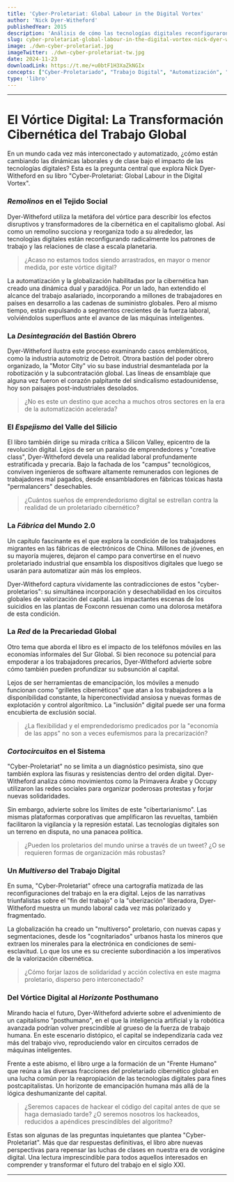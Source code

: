 ```yaml
---
title: 'Cyber-Proletariat: Global Labour in the Digital Vortex'
author: 'Nick Dyer-Witheford'
publishedYear: 2015
description: 'Análisis de cómo las tecnologías digitales reconfiguraron el trabajo global, intensificando la inducción de trabajadores al empleo precario y su expulsión como poblaciones superfluas, desde fábricas chinas hasta economías informales, y el rol de las redes en las revueltas post-2008.'
slug: cyber-proletariat-global-labour-in-the-digital-vortex-nick-dyer-witheford
image: ./dwn-cyber-proletariat.jpg
imageTwitter: ./dwn-cyber-proletariat-tw.jpg
date: 2024-11-23
downloadLink: https://t.me/+u0btF1H3XaZkNGIx
concepts: ["Cyber-Proletariado", "Trabajo Digital", "Automatización", "Globalización", "Crisis Capitalista", "Nick Dyer-Witheford"]
type: 'libro'
---
```


---

# El Vórtice Digital: La Transformación Cibernética del Trabajo Global

En un mundo cada vez más interconectado y automatizado, ¿cómo están cambiando las dinámicas laborales y de clase bajo el impacto de las tecnologías digitales? Esta es la pregunta central que explora Nick Dyer-Witheford en su libro "Cyber-Proletariat: Global Labour in the Digital Vortex". 

### *Remolinos* en el Tejido Social

Dyer-Witheford utiliza la metáfora del vórtice para describir los efectos disruptivos y transformadores de la cibernética en el capitalismo global. Así como un remolino succiona y reorganiza todo a su alrededor, las tecnologías digitales están reconfigurando radicalmente los patrones de trabajo y las relaciones de clase a escala planetaria.

> ¿Acaso no estamos todos siendo arrastrados, en mayor o menor medida, por este vórtice digital?

La automatización y la globalización habilitadas por la cibernética han creado una dinámica dual y paradójica. Por un lado, han extendido el alcance del trabajo asalariado, incorporando a millones de trabajadores en países en desarrollo a las cadenas de suministro globales. Pero al mismo tiempo, están expulsando a segmentos crecientes de la fuerza laboral, volviéndolos superfluos ante el avance de las máquinas inteligentes.

### La *Desintegración* del Bastión Obrero

Dyer-Witheford ilustra este proceso examinando casos emblemáticos, como la industria automotriz de Detroit. Otrora bastión del poder obrero organizado, la "Motor City" vio su base industrial desmantelada por la robotización y la subcontratación global. Las líneas de ensamblaje que alguna vez fueron el corazón palpitante del sindicalismo estadounidense, hoy son paisajes post-industriales desolados.

> ¿No es este un destino que acecha a muchos otros sectores en la era de la automatización acelerada?

### El *Espejismo* del Valle del Silicio

El libro también dirige su mirada crítica a Silicon Valley, epicentro de la revolución digital. Lejos de ser un paraíso de emprendedores y "creative class", Dyer-Witheford devela una realidad laboral profundamente estratificada y precaria. Bajo la fachada de los "campus" tecnológicos, conviven ingenieros de software altamente remunerados con legiones de trabajadores mal pagados, desde ensambladores en fábricas tóxicas hasta "permalancers" desechables.

> ¿Cuántos sueños de emprendedorismo digital se estrellan contra la realidad de un proletariado cibernético?

### La *Fábrica* del Mundo 2.0

Un capítulo fascinante es el que explora la condición de los trabajadores migrantes en las fábricas de electrónicos de China. Millones de jóvenes, en su mayoría mujeres, dejaron el campo para convertirse en el nuevo proletariado industrial que ensambla los dispositivos digitales que luego se usarán para automatizar aún más los empleos. 

Dyer-Witheford captura vívidamente las contradicciones de estos "cyber-proletarios": su simultánea incorporación y desechabilidad en los circuitos globales de valorización del capital. Las impactantes escenas de los suicidios en las plantas de Foxconn resuenan como una dolorosa metáfora de esta condición.

### La *Red* de la Precariedad Global

Otro tema que aborda el libro es el impacto de los teléfonos móviles en las economías informales del Sur Global. Si bien reconoce su potencial para empoderar a los trabajadores precarios, Dyer-Witheford advierte sobre cómo también pueden profundizar su subsunción al capital.

Lejos de ser herramientas de emancipación, los móviles a menudo funcionan como "grilletes cibernéticos" que atan a los trabajadores a la disponibilidad constante, la hiperconectividad ansiosa y nuevas formas de explotación y control algorítmico. La "inclusión" digital puede ser una forma encubierta de exclusión social.

> ¿La flexibilidad y el emprendedorismo predicados por la "economía de las apps" no son a veces eufemismos para la precarización?

### *Cortocircuitos* en el Sistema

"Cyber-Proletariat" no se limita a un diagnóstico pesimista, sino que también explora las fisuras y resistencias dentro del orden digital. Dyer-Witheford analiza cómo movimientos como la Primavera Árabe y Occupy utilizaron las redes sociales para organizar poderosas protestas y forjar nuevas solidaridades.

Sin embargo, advierte sobre los límites de este "cibertarianismo". Las mismas plataformas corporativas que amplificaron las revueltas, también facilitaron la vigilancia y la represión estatal. Las tecnologías digitales son un terreno en disputa, no una panacea política.

> ¿Pueden los proletarios del mundo unirse a través de un tweet? ¿O se requieren formas de organización más robustas?

### Un *Multiverso* del Trabajo Digital

En suma, "Cyber-Proletariat" ofrece una cartografía matizada de las reconfiguraciones del trabajo en la era digital. Lejos de las narrativas triunfalistas sobre el "fin del trabajo" o la "uberización" liberadora, Dyer-Witheford muestra un mundo laboral cada vez más polarizado y fragmentado.

La globalización ha creado un "multiverso" proletario, con nuevas capas y segmentaciones, desde los "cognitariados" urbanos hasta los mineros que extraen los minerales para la electrónica en condiciones de semi-esclavitud. Lo que los une es su creciente subordinación a los imperativos de la valorización cibernética.

> ¿Cómo forjar lazos de solidaridad y acción colectiva en este magma proletario, disperso pero interconectado?

### Del Vórtice Digital al *Horizonte* Posthumano

Mirando hacia el futuro, Dyer-Witheford advierte sobre el advenimiento de un capitalismo "posthumano", en el que la inteligencia artificial y la robótica avanzada podrían volver prescindible al grueso de la fuerza de trabajo humana. En este escenario distópico, el capital se independizaría cada vez más del trabajo vivo, reproduciendo valor en circuitos cerrados de máquinas inteligentes.

Frente a este abismo, el libro urge a la formación de un "Frente Humano" que reúna a las diversas fracciones del proletariado cibernético global en una lucha común por la reapropiación de las tecnologías digitales para fines postcapitalistas. Un horizonte de emancipación humana más allá de la lógica deshumanizante del capital.

> ¿Seremos capaces de hackear el código del capital antes de que se haga demasiado tarde? ¿O seremos nosotros los hackeados, reducidos a apéndices prescindibles del algoritmo?

Estas son algunas de las preguntas inquietantes que plantea "Cyber-Proletariat". Más que dar respuestas definitivas, el libro abre nuevas perspectivas para repensar las luchas de clases en nuestra era de vorágine digital. Una lectura imprescindible para todos aquellos interesados en comprender y transformar el futuro del trabajo en el siglo XXI.

---
